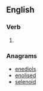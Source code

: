 ==English==

===Verb===
{{head|en|verb form}}

# {{en-past of|lesion}}

===Anagrams===
* [[enediols#English|enediols]]
* [[enolised#English|enolised]]
* [[selenoid#English|selenoid]]